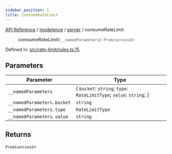 ```yaml
---
sidebar_position: 1
title: consumeRateLimit
---
```


[API Reference](/api-reference/modelence/server/functions/../../../index) / [modelence](/api-reference/modelence/server/functions/../../index) / [server](/api-reference/modelence/server/functions/../index) / consumeRateLimit

> **consumeRateLimit**(`__namedParameters`): `Promise`\<`void`\>

Defined in: [src/rate-limit/rules.ts:15](https://github.com/modelence/modelence/blob/c775b2b22ffc1dd208683cc19fbe0a7a4325fad4/packages/modelence/src/rate-limit/rules.ts#L15)

## Parameters

| Parameter | Type |
| ------ | ------ |
| `__namedParameters` | \{ `bucket`: `string`; `type`: `RateLimitType`; `value`: `string`; \} |
| `__namedParameters.bucket` | `string` |
| `__namedParameters.type` | `RateLimitType` |
| `__namedParameters.value` | `string` |

## Returns

`Promise`\<`void`\>
